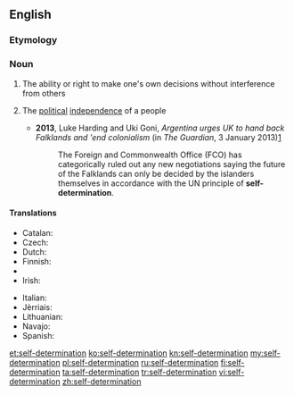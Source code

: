 ==English==

===Etymology===
{{prefix|self|determination}}

===Noun===
{{wikipedia}}
{{en-noun|-}}

# The ability or right to make one's own decisions without interference from others
# {{context|politics|lang=en}} The [[political]] [[independence]] of a people
#* '''2013''', Luke Harding and Uki Goni, ''Argentina urges UK to hand back Falklands and 'end colonialism'' (in ''The Guardian'', 3 January 2013)[http://www.guardian.co.uk/uk/2013/jan/02/argentina-britain-hand-back-falklands]
#*: The Foreign and Commonwealth Office (FCO) has categorically ruled out any new negotiations saying the future of the Falklands can only be decided by the islanders themselves in accordance with the UN principle of '''self-determination'''.

====Translations====
{{trans-top|political independence of a people}}
* Catalan: {{t|ca|autodeterminació|f}}
* Czech: {{t|cs|sebeurčení|n}}
* Dutch: {{t+|nl|zelfbeschikking|f}}
* Finnish: {{t|fi|itsemääräämisoikeus}}
* {{trreq|fr}}
* Irish: {{t|ga|féinchinneadh|m}}
{{trans-mid}}
* Italian: {{t+|it|autodeterminazione|f}}
* Jèrriais: {{t|roa-jer|dêtèrminnâtion dé sé|f}}
* Lithuanian: {{t|lt|apsisprendimas|m}}
* Navajo: {{t|nv|tʼááhóʼájítʼéego}}
* Spanish: {{t|es|autodeterminación|f}}
{{trans-bottom}}

[[et:self-determination]]
[[ko:self-determination]]
[[kn:self-determination]]
[[my:self-determination]]
[[pl:self-determination]]
[[ru:self-determination]]
[[fi:self-determination]]
[[ta:self-determination]]
[[tr:self-determination]]
[[vi:self-determination]]
[[zh:self-determination]]